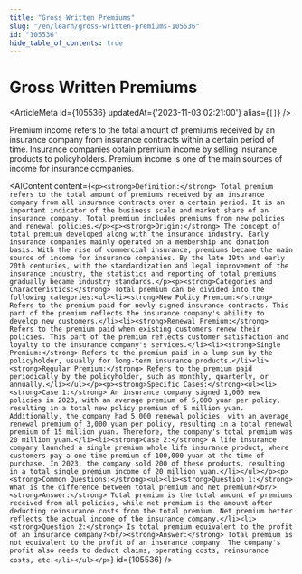 ```yaml
---
title: "Gross Written Premiums"
slug: "/en/learn/gross-written-premiums-105536"
id: "105536"
hide_table_of_contents: true
---
```



# Gross Written Premiums

<ArticleMeta id={105536} updatedAt={'2023-11-03 02:21:00'} alias={`[]`} />
<div className='border-solid border-b border-t-0 my-4 border-[var(--ifm-color-gray-300)]' />

Premium income refers to the total amount of premiums received by an insurance company from insurance contracts within a certain period of time. Insurance companies obtain premium income by selling insurance products to policyholders. Premium income is one of the main sources of income for insurance companies.

<AIContent content={`<p><strong>Definition:</strong> Total premium refers to the total amount of premiums received by an insurance company from all insurance contracts over a certain period. It is an important indicator of the business scale and market share of an insurance company. Total premium includes premiums from new policies and renewal policies.</p><p><strong>Origin:</strong> The concept of total premium developed along with the insurance industry. Early insurance companies mainly operated on a membership and donation basis. With the rise of commercial insurance, premiums became the main source of income for insurance companies. By the late 19th and early 20th centuries, with the standardization and legal improvement of the insurance industry, the statistics and reporting of total premiums gradually became industry standards.</p><p><strong>Categories and Characteristics:</strong> Total premium can be divided into the following categories:<ul><li><strong>New Policy Premium:</strong> Refers to the premium paid for newly signed insurance contracts. This part of the premium reflects the insurance company's ability to develop new customers.</li><li><strong>Renewal Premium:</strong> Refers to the premium paid when existing customers renew their policies. This part of the premium reflects customer satisfaction and loyalty to the insurance company's services.</li><li><strong>Single Premium:</strong> Refers to the premium paid in a lump sum by the policyholder, usually for long-term insurance products.</li><li><strong>Regular Premium:</strong> Refers to the premium paid periodically by the policyholder, such as monthly, quarterly, or annually.</li></ul></p><p><strong>Specific Cases:</strong><ul><li><strong>Case 1:</strong> An insurance company signed 1,000 new policies in 2023, with an average premium of 5,000 yuan per policy, resulting in a total new policy premium of 5 million yuan. Additionally, the company had 5,000 renewal policies, with an average renewal premium of 3,000 yuan per policy, resulting in a total renewal premium of 15 million yuan. Therefore, the company's total premium was 20 million yuan.</li><li><strong>Case 2:</strong> A life insurance company launched a single premium whole life insurance product, where customers pay a one-time premium of 100,000 yuan at the time of purchase. In 2023, the company sold 200 of these products, resulting in a total single premium income of 20 million yuan.</li></ul></p><p><strong>Common Questions:</strong><ul><li><strong>Question 1:</strong> What is the difference between total premium and net premium?<br/><strong>Answer:</strong> Total premium is the total amount of premiums received from all policies, while net premium is the amount after deducting reinsurance costs from the total premium. Net premium better reflects the actual income of the insurance company.</li><li><strong>Question 2:</strong> Is total premium equivalent to the profit of an insurance company?<br/><strong>Answer:</strong> Total premium is not equivalent to the profit of an insurance company. The company's profit also needs to deduct claims, operating costs, reinsurance costs, etc.</li></ul></p>`} id={105536} />
